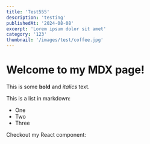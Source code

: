 ```yaml
---
title: 'Test555'
description: 'testing'
publishedAt: '2024-08-08'
excerpt: 'Lorem ipsum dolor sit amet'
category: '123'
thumbnail: '/images/test/coffee.jpg'
---
```


# Welcome to my MDX page!

This is some **bold** and _italics_ text.

This is a list in markdown:

- One
- Two
- Three

Checkout my React component:
